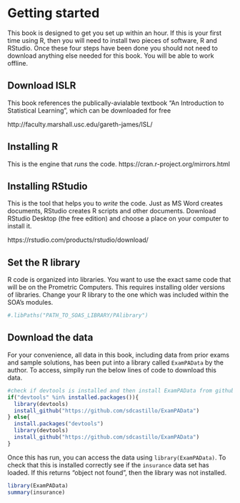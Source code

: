 # Getting started 

This book is designed to get you set up within an hour.  If this is your first time using R, then you will need to install two pieces of software, R and RStudio.  Once these four steps have been done you should not need to download anything else needed for this book.  You will be able to work offline.

## Download ISLR

This book references the publically-avialable textbook "An Introduction to Statistical Learning", which can be downloaded for free

http://faculty.marshall.usc.edu/gareth-james/ISL/

## Installing R

This is the engine that *runs* the code.  https://cran.r-project.org/mirrors.html

## Installing RStudio

This is the tool that helps you to *write* the code.  Just as MS Word creates documents, RStudio creates R scripts and other documents.  Download RStudio Desktop (the free edition) and choose a place on your computer to install it.

https://rstudio.com/products/rstudio/download/

## Set the R library

R code is organized into libraries.  You want to use the exact same code that will be on the Prometric Computers.  This requires installing older versions of libraries.  Change your R library to the one which was included within the SOA's modules.

```r
#.libPaths("PATH_TO_SOAS_LIBRARY/PAlibrary")
```

## Download the data

For your convenience, all data in this book, including data from prior exams and sample solutions, has been put into a library called `ExamPAData` by the author.  To access, simplly run the below lines of code to download this data.

```r
#check if devtools is installed and then install ExamPAData from github
if("devtools" %in% installed.packages()){
  library(devtools)
  install_github("https://github.com/sdcastillo/ExamPAData")
} else{
  install.packages("devtools")
  library(devtools)
  install_github("https://github.com/sdcastillo/ExamPAData")
}
```

Once this has run, you can access the data using `library(ExamPAData)`.  To check that this is installed correctly see if the `insurance` data set has loaded.  If this returns "object not found", then the library was not installed.

```r
library(ExamPAData)
summary(insurance)
```

